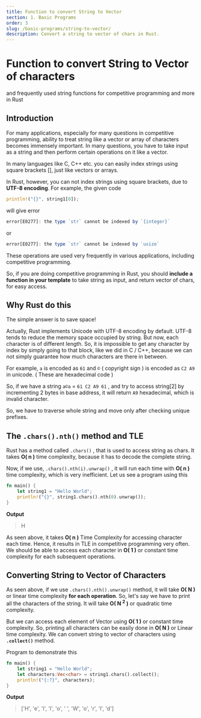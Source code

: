 ```yaml
---
title: Function to convert String to Vector
section: 1. Basic Programs
order: 3
slug: /basic-programs/string-to-vector/
description: Convert a string to vector of chars in Rust.
---
```


# Function to convert String to Vector of characters
and frequently used string functions for competitive programming and more in Rust

## Introduction

For many applications, especially for many questions in competitive programming, ability to treat string like a vector or array of characters becomes immensely important.
In many questions, you have to take input as a string and then perform certain operations on it like a vector.

In many languages like C, C++ etc. you can easily index strings using square brackets [], just like vectors or arrays.

In Rust, however, you can not index strings using square brackets, due to **UTF-8 encoding**. For example, the given code

```rust
println!("{}", string1[0]);
```

will give error

```js
error[E0277]: the type `str` cannot be indexed by `{integer}`
```

or

```js
error[E0277]: the type `str` cannot be indexed by `usize`
```

These operations are used very frequently in various applications, including competitive programming.

So, if you are doing competitive programming in Rust, you should **include a function in your template** to take string as input, and return vector of chars, for easy access.

## Why Rust do this

The simple answer is to save space!

Actually, Rust implements Unicode with UTF-8 encoding by default. UTF-8 tends to reduce the memory space occupied by string. But now, each character is of different length.
So, it is impossible to get any character by index by simply going to that block, like we did in C / C++, because we can not simply guarantee how much characters are there in between.

For example, `a` is encoded as `61` and `©` ( copyright sign ) is encoded as `C2 A9` in unicode. ( These are hexadecimal code )

So, if we have a string `a©a` = `61 C2 A9 61` , and try to access string[2] by incrementing 2 bytes in base address, it will return `A9` hexadecimal, which is invalid character.

So, we have to traverse whole string and move only after checking unique prefixes.

## The `.chars().nth()` method and TLE

Rust has a method called `.chars()` , that is used to access string as chars. It takes **O( n )** time complexity, because it has to decode the complete string.

Now, if we use, `.chars().nth(i).unwrap()` , it will run each time with **O( n )** time complexity, which is very inefficient. Let us see a program using this

```rust
fn main() {
    let string1 = "Hello World";
    println!("{}", string1.chars().nth(0).unwrap());
}
```

**Output**

>H

As seen above, it takes **O( n )** Time Complexity for accessing character each time. Hence, it results in TLE in competitive programming very often. We should be able to access each character in **O( 1 )** or constant time complexity for each subsequent operations.

## Converting String to Vector of Characters

As seen above, if we use `.chars().nth().unwrap()` method, it will take **O( N )** or linear time complexity **for each operation**. So, let's say we have to print all the characters of the string. It will take **O( N <sup>2</sup> )** or quadratic time complexity.

But we can access each element of Vector using **O( 1 )** or constant time complexity. So, printing all characters can be easily done in **O( N )** or Linear time complexity. We can convert string to vector of characters using **`.collect()`** method.

Program to demonstrate this

```rust
fn main() {
    let string1 = "Hello World";
    let characters:Vec<char> = string1.chars().collect();
    println!("{:?}", characters);
}
```

**Output**

>['H', 'e', 'l', 'l', 'o', ' ', 'W', 'o', 'r', 'l', 'd']


